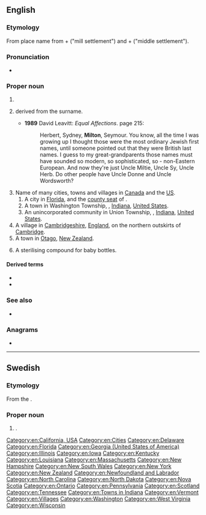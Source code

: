 ==English==
{{wikipedia}}

===Etymology===
From {{etyl|ang|en}} place name from {{m|ang|mylen}} + {{m|ang|tun}} ("mill settlement") and {{m|ang|middel}} + {{m|ang|tun}} ("middle settlement").

===Pronunciation===
* {{IPA|/ˈmɪltən/|lang=en}}

===Proper noun===
{{en-proper noun}}

# {{surname|[[habitational]]|lang=en|from=Old English}}
# {{given name|male|from=surnames}} derived from the surname.
#* '''1989''' David Leavitt: ''Equal Affections''. {{ISBN|0-670-821977}} page 215:
#*: Herbert, Sydney, '''Milton''', Seymour. You know, all the time I was growing up I thought those were the most ordinary Jewish first names, until someone pointed out that they were British last names. I guess to my great-grandparents those names must have sounded so modern, so sophisticated, so - non-Eastern European. And now they're just Uncle Miltie, Uncle Sy, Uncle Herb. Do other people have Uncle Donne and Uncle Wordsworth?
# Name of many cities, towns and villages in [[Canada]] and the [[US]].
## A city in [[Florida]], and the [[county seat]] of {{l|en|Santa Rosa County}}.
## A town in Washington Township, {{l|en|Wayne County}}, [[Indiana]], [[United States]].
## An unincorporated community in Union Township, {{l|en|Ohio County}}, [[Indiana]], [[United States]].
# A village in [[Cambridgeshire]], [[England]], on the northern outskirts of [[Cambridge]].
# A town in [[Otago]], [[New Zealand]].
# {{rfv-sense|en}} A sterilising compound for baby bottles.

====Derived terms====
* {{l|en|Milton Keynes}}
* {{l|en|New Milton}}

===See also===
* {{pedialite}}

{{topics|en|England|Villages in England}}

===Anagrams===
* {{anagrams|en|Tomlin}}

[[Category:en:California, USA]]
[[Category:en:Cities]]
[[Category:en:Delaware]]
[[Category:en:Florida]]
[[Category:en:Georgia (United States of America)]]
[[Category:en:Illinois]]
[[Category:en:Iowa]]
[[Category:en:Kentucky]]
[[Category:en:Louisiana]]
[[Category:en:Massachusetts]]
[[Category:en:New Hampshire]]
[[Category:en:New South Wales]]
[[Category:en:New York]]
[[Category:en:New Zealand]]
[[Category:en:Newfoundland and Labrador]]
[[Category:en:North Carolina]]
[[Category:en:North Dakota]]
[[Category:en:Nova Scotia]]
[[Category:en:Ontario]]
[[Category:en:Pennsylvania]]
[[Category:en:Scotland]]
[[Category:en:Tennessee]]
[[Category:en:Towns in Indiana]]
[[Category:en:Vermont]]
[[Category:en:Villages]]
[[Category:en:Washington]]
[[Category:en:West Virginia]]
[[Category:en:Wisconsin]]

----

==Swedish==

===Etymology===
From the {{etyl|en|sv}} {{m|en|Milton}}.

===Proper noun===
{{sv-proper noun|c}}

# {{given name|male|lang=sv}}.